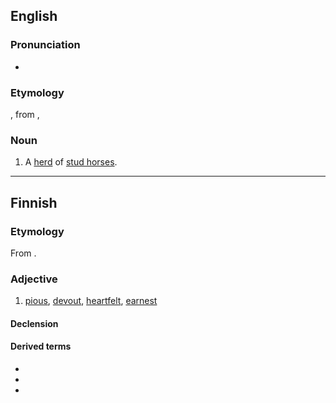 ==English==

===Pronunciation===
* {{IPA|/ˈhæɹəs/|lang=en}}

===Etymology===
{{etyl|enm|en}} {{m|enm|haras||herd of stud horses, enclosure for a herd of stud horses}}, from {{etyl|fro|en}} {{m|fro|haras}}, {{m|fro|haraz}}

===Noun===
{{en-noun|es}}
# A [[herd]] of [[stud horse]]s.

----

==Finnish==

===Etymology===
From {{etyl|gem-pro|fi}} {{m|gem-pro|*harduz}}.

===Adjective===
{{head|fi|adjective|comparative|hartaampi|superlative|hartain}}

# [[pious]], [[devout]], [[heartfelt]], [[earnest]]

====Declension====
{{fi-decl-vieras|pos=adj|ha|rr|rt|a|a}}

====Derived terms====
* {{l|fi|harrastaa}}
* {{l|fi|hartaasti}}
* {{l|fi|hartaus}}